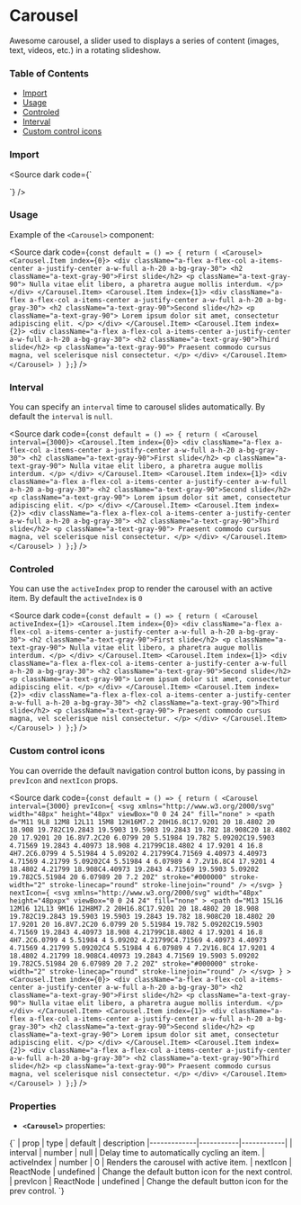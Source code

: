 
<Meta title="Carousel docs" of={CarouselStories} />

# Carousel

Awesome carousel, a slider used to displays a series of content (images, text, videos, etc.) in a rotating slideshow.

### Table of Contents

- [Import](#import)
- [Usage](#usage)
- [Controled](#controled)
- [Interval](#interval)
- [Custom control icons](#custom-control-icons)

### Import

<Source dark code={`

`} />

### Usage

Example of the `<Carousel>` component:

<div class="custom-canvas">
  <Story of={CarouselStories.DefaultCarousel} />
</div>

<Source dark code={`
const default = () => {
  return (
    <Carousel>
        <Carousel.Item index={0}>
          <div className="a-flex a-flex-col a-items-center a-justify-center a-w-full a-h-20 a-bg-gray-30">
            <h2 className="a-text-gray-90">First slide</h2>
            <p className="a-text-gray-90">
              Nulla vitae elit libero, a pharetra augue mollis interdum.
            </p>
          </div>
        </Carousel.Item>
        <Carousel.Item index={1}>
          <div className="a-flex a-flex-col a-items-center a-justify-center a-w-full a-h-20 a-bg-gray-30">
            <h2 className="a-text-gray-90">Second slide</h2>
            <p className="a-text-gray-90">
              Lorem ipsum dolor sit amet, consectetur adipiscing elit.
            </p>
          </div>
        </Carousel.Item>
        <Carousel.Item index={2}>
          <div className="a-flex a-flex-col a-items-center a-justify-center a-w-full a-h-20 a-bg-gray-30">
            <h2 className="a-text-gray-90">Third slide</h2>
            <p className="a-text-gray-90">
              Praesent commodo cursus magna, vel scelerisque nisl consectetur.
            </p>
          </div>
        </Carousel.Item>
      </Carousel>
  )
};
`} />

### Interval

You can specify an `interval` time to carousel slides automatically. By default the `interval` is `null`.

<div class="custom-canvas">
  <Story of={CarouselStories.WithInterval} />
</div>

<Source dark code={`
const default = () => {
  return (
    <Carousel interval={3000}>
        <Carousel.Item index={0}>
          <div className="a-flex a-flex-col a-items-center a-justify-center a-w-full a-h-20 a-bg-gray-30">
            <h2 className="a-text-gray-90">First slide</h2>
            <p className="a-text-gray-90">
              Nulla vitae elit libero, a pharetra augue mollis interdum.
            </p>
          </div>
        </Carousel.Item>
        <Carousel.Item index={1}>
          <div className="a-flex a-flex-col a-items-center a-justify-center a-w-full a-h-20 a-bg-gray-30">
            <h2 className="a-text-gray-90">Second slide</h2>
            <p className="a-text-gray-90">
              Lorem ipsum dolor sit amet, consectetur adipiscing elit.
            </p>
          </div>
        </Carousel.Item>
        <Carousel.Item index={2}>
          <div className="a-flex a-flex-col a-items-center a-justify-center a-w-full a-h-20 a-bg-gray-30">
            <h2 className="a-text-gray-90">Third slide</h2>
            <p className="a-text-gray-90">
              Praesent commodo cursus magna, vel scelerisque nisl consectetur.
            </p>
          </div>
        </Carousel.Item>
      </Carousel>
  )
};
`} />

### Controled

You can use the `activeIndex` prop to render the carousel with an active item. By default the `activeIndex` is `0`

<div class="custom-canvas">
  <Story of={CarouselStories.ControledCarousel} />
</div>

<Source dark code={`
const default = () => {
  return (
    <Carousel activeIndex={1}>
        <Carousel.Item index={0}>
          <div className="a-flex a-flex-col a-items-center a-justify-center a-w-full a-h-20 a-bg-gray-30">
            <h2 className="a-text-gray-90">First slide</h2>
            <p className="a-text-gray-90">
              Nulla vitae elit libero, a pharetra augue mollis interdum.
            </p>
          </div>
        </Carousel.Item>
        <Carousel.Item index={1}>
          <div className="a-flex a-flex-col a-items-center a-justify-center a-w-full a-h-20 a-bg-gray-30">
            <h2 className="a-text-gray-90">Second slide</h2>
            <p className="a-text-gray-90">
              Lorem ipsum dolor sit amet, consectetur adipiscing elit.
            </p>
          </div>
        </Carousel.Item>
        <Carousel.Item index={2}>
          <div className="a-flex a-flex-col a-items-center a-justify-center a-w-full a-h-20 a-bg-gray-30">
            <h2 className="a-text-gray-90">Third slide</h2>
            <p className="a-text-gray-90">
              Praesent commodo cursus magna, vel scelerisque nisl consectetur.
            </p>
          </div>
        </Carousel.Item>
      </Carousel>
  )
};
`} />

### Custom control icons

You can override the default navigation control button icons, by passing in `prevIcon` and `nextIcon` props.

<div class="custom-canvas">
  <Story of={CarouselStories.WithCustomIcons} />
</div>

<Source dark code={`
const default = () => {
  return (
    <Carousel
      interval={3000}
      prevIcon={
        <svg
          xmlns="http://www.w3.org/2000/svg"
          width="48px"
          height="48px"
          viewBox="0 0 24 24"
          fill="none"
        >
          <path
            d="M11 9L8 12M8 12L11 15M8 12H16M7.2 20H16.8C17.9201 20 18.4802 20 18.908 19.782C19.2843 19.5903 19.5903 19.2843 19.782 18.908C20 18.4802 20 17.9201 20 16.8V7.2C20 6.0799 20 5.51984 19.782 5.09202C19.5903 4.71569 19.2843 4.40973 18.908 4.21799C18.4802 4 17.9201 4 16.8 4H7.2C6.0799 4 5.51984 4 5.09202 4.21799C4.71569 4.40973 4.40973 4.71569 4.21799 5.09202C4 5.51984 4 6.07989 4 7.2V16.8C4 17.9201 4 18.4802 4.21799 18.908C4.40973 19.2843 4.71569 19.5903 5.09202 19.782C5.51984 20 6.07989 20 7.2 20Z"
            stroke="#000000"
            stroke-width="2"
            stroke-linecap="round"
            stroke-linejoin="round"
          />
        </svg>
      }
      nextIcon={
        <svg
          xmlns="http://www.w3.org/2000/svg"
          width="48px"
          height="48pxpx"
          viewBox="0 0 24 24"
          fill="none"
        >
          <path
            d="M13 15L16 12M16 12L13 9M16 12H8M7.2 20H16.8C17.9201 20 18.4802 20 18.908 19.782C19.2843 19.5903 19.5903 19.2843 19.782 18.908C20 18.4802 20 17.9201 20 16.8V7.2C20 6.0799 20 5.51984 19.782 5.09202C19.5903 4.71569 19.2843 4.40973 18.908 4.21799C18.4802 4 17.9201 4 16.8 4H7.2C6.0799 4 5.51984 4 5.09202 4.21799C4.71569 4.40973 4.40973 4.71569 4.21799 5.09202C4 5.51984 4 6.07989 4 7.2V16.8C4 17.9201 4 18.4802 4.21799 18.908C4.40973 19.2843 4.71569 19.5903 5.09202 19.782C5.51984 20 6.07989 20 7.2 20Z"
            stroke="#000000"
            stroke-width="2"
            stroke-linecap="round"
            stroke-linejoin="round"
          />
        </svg>
      }
    >
        <Carousel.Item index={0}>
          <div className="a-flex a-flex-col a-items-center a-justify-center a-w-full a-h-20 a-bg-gray-30">
            <h2 className="a-text-gray-90">First slide</h2>
            <p className="a-text-gray-90">
              Nulla vitae elit libero, a pharetra augue mollis interdum.
            </p>
          </div>
        </Carousel.Item>
        <Carousel.Item index={1}>
          <div className="a-flex a-flex-col a-items-center a-justify-center a-w-full a-h-20 a-bg-gray-30">
            <h2 className="a-text-gray-90">Second slide</h2>
            <p className="a-text-gray-90">
              Lorem ipsum dolor sit amet, consectetur adipiscing elit.
            </p>
          </div>
        </Carousel.Item>
        <Carousel.Item index={2}>
          <div className="a-flex a-flex-col a-items-center a-justify-center a-w-full a-h-20 a-bg-gray-30">
            <h2 className="a-text-gray-90">Third slide</h2>
            <p className="a-text-gray-90">
              Praesent commodo cursus magna, vel scelerisque nisl consectetur.
            </p>
          </div>
        </Carousel.Item>
      </Carousel>
  )
};
`} />

### Properties

- **`<Carousel>`** properties:

<Markdown>
{`
| prop        | type      | default    | description
|-------------|-----------|------------|
| interval    | number    | null       | Delay time to automatically cycling an item.
| activeIndex | number    | 0          | Renders the carousel with active item.
| nextIcon    | ReactNode | undefined  | Change the default button icon for the next control.
| prevIcon    | ReactNode | undefined  | Change the default button icon for the prev control.
`}
</Markdown>
